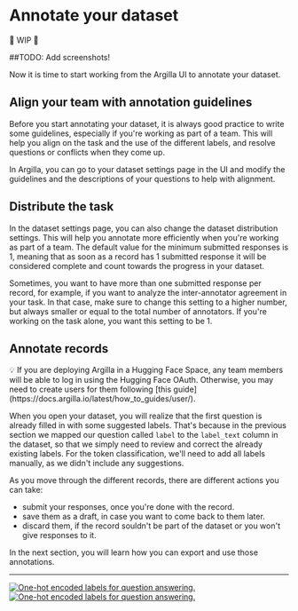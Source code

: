 # Annotate your dataset

🚧 WIP 🚧 

##TODO: Add screenshots!

Now it is time to start working from the Argilla UI to annotate your dataset.

## Align your team with annotation guidelines

Before you start annotating your dataset, it is always good practice to write some guidelines, especially if you're working as part of a team. This will help you align on the task and the use of the different labels, and resolve questions or conflicts when they come up.

In Argilla, you can go to your dataset settings page in the UI and modify the guidelines and the descriptions of your questions to help with alignment.

## Distribute the task

In the dataset settings page, you can also change the dataset distribution settings. This will help you annotate more efficiently when you're working as part of a team. The default value for the minimum submitted responses is 1, meaning that as soon as a record has 1 submitted response it will be considered complete and count towards the progress in your dataset.

Sometimes, you want to have more than one submitted response per record, for example, if you want to analyze the inter-annotator agreement in your task. In that case, make sure to change this setting to a higher number, but always smaller or equal to the total number of annotators. If you're working on the task alone, you want this setting to be 1.

## Annotate records

<Tip>
💡 If you are deploying Argilla in a Hugging Face Space, any team members will be able to log in using the Hugging Face OAuth. Otherwise, you may need to create users for them following [this guide](https://docs.argilla.io/latest/how_to_guides/user/).
</Tip>

When you open your dataset, you will realize that the first question is already filled in with some suggested labels. That's because in the previous section we mapped our question called `label` to the `label_text` column in the dataset, so that we simply need to review and correct the already existing labels. For the token classification, we'll need to add all labels manually, as we didn't include any suggestions.

As you move through the different records, there are different actions you can take: 
- submit your responses, once you're done with the record.
- save them as a draft, in case you want to come back to them later.
- discard them, if the record souldn't be part of the dataset or you won't give responses to it.

In the next section, you will learn how you can export and use those annotations.

---

<a class="flex justify-center" href="/huggingface-course/bert-finetuned-ner">
<img class="block dark:hidden lg:w-3/5" src="https://huggingface.co/datasets/huggingface-course/documentation-images/resolve/main/en/chapter7/model-eval-bert-finetuned-ner.png" alt="One-hot encoded labels for question answering."/>
<img class="hidden dark:block lg:w-3/5" src="https://huggingface.co/datasets/huggingface-course/documentation-images/resolve/main/en/chapter7/model-eval-bert-finetuned-ner-dark.png" alt="One-hot encoded labels for question answering."/>
</a>